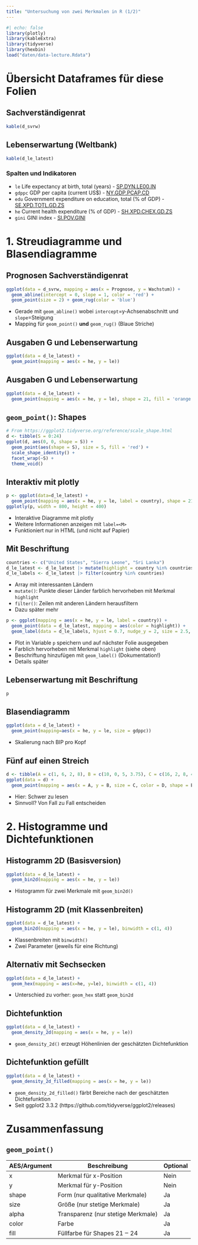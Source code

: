 ```yaml
---
title: "Untersuchung von zwei Merkmalen in R (1/2)"
---
```


```r
#| echo: false
library(plotly)
library(kableExtra)
library(tidyverse)
library(hexbin)
load("daten/data-lecture.Rdata")
```

# Übersicht Dataframes für diese Folien

## Sachverständigenrat

```r
kable(d_svrw)
```

## Lebenserwartung (Weltbank)

```r
kable(d_le_latest)
```

### Spalten und Indikatoren

- `le` Life expectancy at birth, total (years) - [SP.DYN.LE00.IN](https://data.worldbank.org/indicator/SP.DYN.LE00.IN)
- `gdppc` GDP per capita (current US$) - [NY.GDP.PCAP.CD](https://data.worldbank.org/indicator/NY.GDP.PCAP.CD)
- `edu` Government expenditure on education, total (% of GDP) - [SE.XPD.TOTL.GD.ZS](https://data.worldbank.org/indicator/SE.XPD.TOTL.GD.ZS)
- `he` Current health expenditure (% of GDP) - [SH.XPD.CHEX.GD.ZS](https://data.worldbank.org/indicator/SH.XPD.CHEX.GD.ZS)
- `gini` GINI index - [SI.POV.GINI](https://data.worldbank.org/indicator/SI.POV.GINI)


# 1. Streudiagramme und Blasendiagramme

## Prognosen Sachverständigenrat

```r
ggplot(data = d_svrw, mapping = aes(x = Prognose, y = Wachstum)) + 
  geom_abline(intercept = 0, slope = 1, color = 'red') +
  geom_point(size = 2) + geom_rug(color = 'blue')
```

- Gerade mit `geom_abline()` wobei `intercept`=y-Achsenabschnitt und `slope`=Steigung
- Mapping für `geom_point()` **und** `geom_rug()` (Blaue Striche)

## Ausgaben G und Lebenserwartung

```r
ggplot(data = d_le_latest) +
  geom_point(mapping = aes(x = he, y = le))
```

## Ausgaben G und Lebenserwartung

```r
ggplot(data = d_le_latest) +
  geom_point(mapping = aes(x = he, y = le), shape = 21, fill = 'orange')
```

## `geom_point()`: Shapes

```r
# From https://ggplot2.tidyverse.org/reference/scale_shape.html
d <- tibble(S = 0:24)
ggplot(d, aes(0, 0, shape = S)) +
  geom_point(aes(shape = S), size = 5, fill = 'red') +
  scale_shape_identity() +
  facet_wrap(~S) +
  theme_void()
```

## Interaktiv mit plotly

```r
p <- ggplot(data=d_le_latest) +
  geom_point(mapping = aes(x = he, y = le, label = country), shape = 21, fill = 'orange')
ggplotly(p, width = 800, height = 400)
```


- Interaktive Diagramme mit plotly
- Weitere Informationen anzeigen mit `label=<M>`
- Funktioniert nur in HTML (und nicht auf Papier)

## Mit Beschriftung

```r
countries <- c("United States", "Sierra Leone", "Sri Lanka")
d_le_latest <- d_le_latest |> mutate(highlight = country %in% countries)
d_le_labels <- d_le_latest |> filter(country %in% countries)
```

- Array mit interessanten Ländern
- `mutate()`: Punkte dieser Länder farblich hervorheben mit Merkmal `highlight`
- `filter()`: Zeilen mit anderen Ländern herausfiltern
- Dazu später mehr

```r
p <- ggplot(mapping = aes(x = he, y = le, label = country)) +
  geom_point(data = d_le_latest, mapping = aes(color = highlight)) +
  geom_label(data = d_le_labels, hjust = 0.7, nudge_y = 2, size = 2.5, alpha = 0.5)
```

- Plot in Variable `p` speichern und auf nächster Folie ausgegeben
- Farblich hervorheben mit Merkmal `highlight` (siehe oben)
- Beschriftung hinzufügen mit `geom_label()` (Dokumentation!)
- Details später

## Lebenserwartung mit Beschriftung

```r
p
```

## Blasendiagramm

```r
ggplot(data = d_le_latest) + 
  geom_point(mapping=aes(x = he, y = le, size = gdppc))
```

- Skalierung nach BIP pro Kopf

## Fünf auf einen Streich

```r
d <- tibble(A = c(1, 6, 2, 8), B = c(10, 0, 5, 3.75), C = c(16, 2, 8, 4), D = c('a', 'b', 'b', 'a'), E = c('u', 'u', 'v', 'v'))
ggplot(data = d) + 
  geom_point(mapping = aes(x = A, y = B, size = C, color = D, shape = E))
```

- Hier: Schwer zu lesen
- Sinnvoll? Von Fall zu Fall entscheiden

# 2. Histogramme und Dichtefunktionen

## Histogramm 2D (Basisversion)

```r
ggplot(data = d_le_latest) + 
  geom_bin2d(mapping = aes(x = he, y = le))
```

- Histogramm für zwei Merkmale mit `geom_bin2d()`

## Histogramm 2D (mit Klassenbreiten)

```r
ggplot(data = d_le_latest) +
  geom_bin2d(mapping = aes(x = he, y = le), binwidth = c(1, 4))
```

- Klassenbreiten mit `binwidth()`
- Zwei Parameter (jeweils für eine Richtung)

## Alternativ mit Sechsecken

```r
ggplot(data = d_le_latest) +
  geom_hex(mapping = aes(x=he, y=le), binwidth = c(1, 4))
```

- Unterschied zu vorher: `geom_hex` statt `geom_bin2d`

## Dichtefunktion

```r
ggplot(data = d_le_latest) +
  geom_density_2d(mapping = aes(x = he, y = le))
```

- `geom_density_2d()` erzeugt Höhenlinien der geschätzten Dichtefunktion

## Dichtefunktion gefüllt

```r
ggplot(data = d_le_latest) + 
  geom_density_2d_filled(mapping = aes(x = he, y = le))
```

- `geom_density_2d_filled()` färbt Bereiche nach der geschätzten Dichtefunktion
- Seit ggplot2 3.3.2 (https://github.com/tidyverse/ggplot2/releases)

# Zusammenfassung

## `geom_point()`


AES/Argument | Beschreibung | Optional
-|-|-
x | Merkmal für x-Position | Nein
y | Merkmal für y-Position | Nein
shape | Form (nur qualitative Merkmale) | Ja
size | Größe (nur stetige Merkmale) | Ja
alpha | Transparenz (nur stetige Merkmale) | Ja
color | Farbe | Ja
fill | Füllfarbe für Shapes 21 ‒ 24 | Ja
